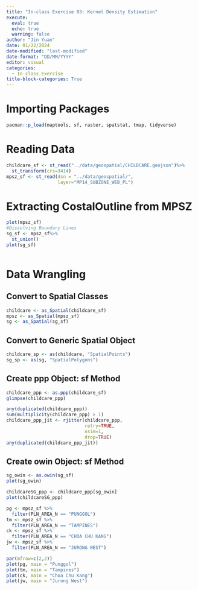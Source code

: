 ```yaml
---
title: "In-class Exercise 03: Kernel Density Estimation"
execute: 
  eval: true
  echo: true
  warning: false
author: "Jin Yuan"
date: 01/22/2024
date-modified: "last-modified"
date-format: "DD/MM/YYYY"
editor: visual
categories:
  - In-class Exercise
title-block-categories: True
---
```


# Importing Packages

```r
pacman::p_load(maptools, sf, raster, spatstat, tmap, tidyverse)
```

# Reading Data

```r
childcare_sf <- st_read("../data/geospatial/CHILDCARE.geojson")%>%
  st_transform(crs=3414)
mpsz_sf <- st_read(dsn = "../data/geospatial/",
                   layer="MP14_SUBZONE_WEB_PL")
```

# Extracting CostalOutline from MPSZ

```r
plot(mpsz_sf)
#Dissolving Boundary Lines
sg_sf <- mpsz_sf%>%
  st_union()
plot(sg_sf)
```

```r
```

# Data Wrangling

::: callout-note
## Convert to Spatial Classes

```r
childcare <- as_Spatial(childcare_sf)
mpsz <- as_Spatial(mpsz_sf)
sg <- as_Spatial(sg_sf)
```
:::

::: callout-note
## Convert to Generic Spatial Object

```r
childcare_sp <- as(childcare, "SpatialPoints")
sg_sp <- as(sg, "SpatialPolygons")
```
:::

## Create **ppp** Object: sf Method

```r
childcare_ppp <- as.ppp(childcare_sf)
glimpse(childcare_ppp)
```

```r
any(duplicated(childcare_ppp))
sum(multiplicity(childcare_ppp) > 1)
childcare_ppp_jit <- rjitter(childcare_ppp, 
                             retry=TRUE, 
                             nsim=1, 
                             drop=TRUE)
any(duplicated(childcare_ppp_jit))
```

## Create **owin** Object: sf Method

```r
sg_owin <- as.owin(sg_sf)
plot(sg_owin)
```

```r
childcareSG_ppp <- childcare_ppp[sg_owin]
plot(childcareSG_ppp)
```

```r
pg <- mpsz_sf %>%
  filter(PLN_AREA_N == "PUNGGOL")
tm <- mpsz_sf %>%
  filter(PLN_AREA_N == "TAMPINES")
ck <- mpsz_sf %>%
  filter(PLN_AREA_N == "CHOA CHU KANG")
jw <- mpsz_sf %>%
  filter(PLN_AREA_N == "JURONG WEST")
```

```r
par(mfrow=c(2,2))
plot(pg, main = "Punggol")
plot(tm, main = "Tampines")
plot(ck, main = "Choa Chu Kang")
plot(jw, main = "Jurong West")
```
